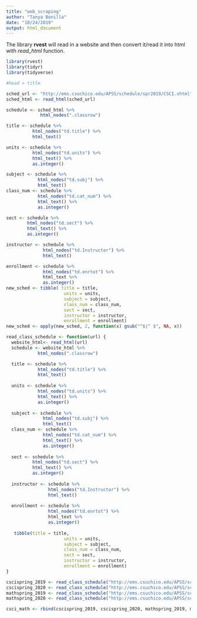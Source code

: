 ```yaml
---
title: "web_scraping"
author: "Tanya Bonilla"
date: "10/24/2019"
output: html_document
---
```


The library **rvest** will read in a website and then convert it/read it into html with *read_html* function.
```r
library(rvest)
library(tidyr)
library(tidyverse)

#head > title

sched_url <- "http://ems.csuchico.edu/APSS/schedule/spr2019/CSCI.shtml"
sched_html <- read_html(sched_url)

schedule <- sched_html %>%
             html_nodes(".classrow")

title <- schedule %>%
          html_nodes("td.title") %>%
          html_text()

units <- schedule %>%
          html_nodes("td.units") %>%
          html_text() %>%
          as.integer()

subject <- schedule %>%
            html_nodes("td.subj") %>%
            html_text()
class_num <- schedule %>%
            html_nodes("td.cat_num") %>%
            html_text() %>%
            as.integer()

sect <- schedule %>%
        html_nodes("td.sect") %>%
        html_text() %>%
        as.integer()

instructor <- schedule %>%
              html_nodes("td.Instructor") %>%
              html_text()

enrollment <- schedule %>%
              html_nodes("td.enrtot") %>%
              html_text %>%
              as.integer()
new_sched <- tibble( title = title,
                      units = units,
                      subject = subject,
                      class_num = class_num,
                      sect = sect,
                      instructor = instructor,
                      enrollment = enrollment)
new_sched <- apply(new_sched, 2, function(x) gsub("^$|^ $", NA, x))

read_class_schedule <- function(url) {
  website_html<- read_html(url)
  schedule <- website_html %>%
            html_nodes(".classrow")

  title <- schedule %>% 
            html_nodes("td.title") %>%
            html_text()
  
  units <- schedule %>% 
            html_nodes("td.units") %>%
            html_text() %>%
            as.integer()
  
  subject <- schedule %>%
              html_nodes("td.subj") %>%
              html_text() 
  class_num <- schedule %>%
              html_nodes("td.cat_num") %>%
              html_text() %>%
              as.integer() 
  
  sect <- schedule %>%
          html_nodes("td.sect") %>%
          html_text() %>%
          as.integer()
  
  instructor <- schedule %>%
                html_nodes("td.Instructor") %>%
                html_text()
  
  enrollment <- schedule %>%
                html_nodes("td.enrtot") %>%
                html_text %>%
                as.integer()
  
   tibble(title = title,
                      units = units,
                      subject = subject,
                      class_num = class_num,
                      sect = sect,
                      instructor = instructor,
                      enrollment = enrollment)
}

cscispring_2019 <- read_class_schedule("http://ems.csuchico.edu/APSS/schedule/spr2019/CSCI.shtml")
cscispring_2020 <- read_class_schedule("http://ems.csuchico.edu/APSS/schedule/spr2020/CSCI.shtml")
mathspring_2019 <- read_class_schedule("http://ems.csuchico.edu/APSS/schedule/spr2020/CSCI.shtml")
mathspring_2020 <- read_class_schedule("http://ems.csuchico.edu/APSS/schedule/spr2020/CSCI.shtml")

csci_math <- rbind(cscispring_2019, cscispring_2020, mathspring_2019, mathspring_2020)
```
